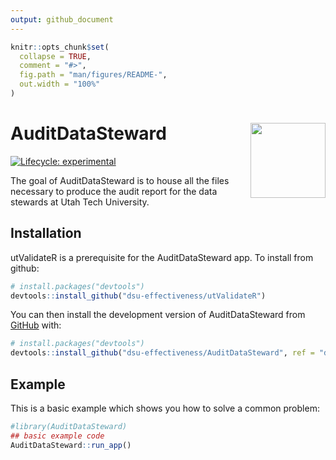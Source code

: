 ```yaml
---
output: github_document
---
```


<!-- README.md is generated from README.Rmd. Please edit that file -->

```r
knitr::opts_chunk$set(
  collapse = TRUE,
  comment = "#>",
  fig.path = "man/figures/README-",
  out.width = "100%"
)
```

# AuditDataSteward <img src="man/figures/README-ut_ie_logo.png" align="right" width="120" />

<!-- badges: start -->
[![Lifecycle: experimental](https://img.shields.io/badge/lifecycle-experimental-orange.svg)](https://lifecycle.r-lib.org/articles/stages.html#experimental)
<!-- badges: end -->

The goal of AuditDataSteward is to house all the files necessary to produce the audit report for the data stewards at Utah Tech University.

## Installation

utValidateR is a prerequisite for the AuditDataSteward app. To install from github:

``` r
# install.packages("devtools")
devtools::install_github("dsu-effectiveness/utValidateR")
```


You can then install the development version of AuditDataSteward from [GitHub](https://github.com/) with:

``` r
# install.packages("devtools")
devtools::install_github("dsu-effectiveness/AuditDataSteward", ref = "develop")
```

## Example

This is a basic example which shows you how to solve a common problem:

```r
#library(AuditDataSteward)
## basic example code
AuditDataSteward::run_app()
```
